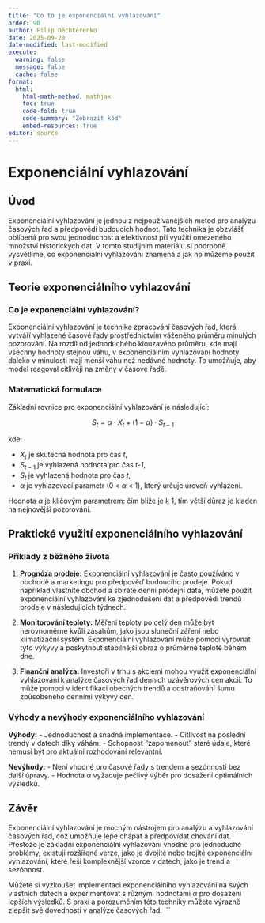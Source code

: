 ```yaml
---
title: "Co to je exponenciální vyhlazování"
order: 90
author: Filip Děchtěrenko
date: 2025-09-20
date-modified: last-modified
execute:
  warning: false
  message: false
  cache: false
format:
  html:
    html-math-method: mathjax
    toc: true
    code-fold: true
    code-summary: "Zobrazit kód"
    embed-resources: true
editor: source
---
```


# Exponenciální vyhlazování

## Úvod

Exponenciální vyhlazování je jednou z nejpoužívanějších metod pro analýzu časových řad a předpovědi budoucích hodnot. Tato technika je obzvlášť oblíbená pro svou jednoduchost a efektivnost při využití omezeného množství historických dat. V tomto studijním materiálu si podrobně vysvětlíme, co exponenciální vyhlazování znamená a jak ho můžeme použít v praxi.

## Teorie exponenciálního vyhlazování

### Co je exponenciální vyhlazování?

Exponenciální vyhlazování je technika zpracování časových řad, která vytváří vyhlazené časové řady prostřednictvím váženého průměru minulých pozorování. Na rozdíl od jednoduchého klouzavého průměru, kde mají všechny hodnoty stejnou váhu, v exponenciálním vyhlazování hodnoty daleko v minulosti mají menší váhu než nedávné hodnoty. To umožňuje, aby model reagoval citlivěji na změny v časové řadě.

### Matematická formulace

Základní rovnice pro exponenciální vyhlazování je následující:

$$
S_t = \alpha \cdot X_t + (1 - \alpha) \cdot S_{t-1}
$$

kde:

- $X_t$ je skutečná hodnota pro čas *t*,
- $S_{t-1}$ je vyhlazená hodnota pro čas *t-1*,
- $S_t$ je vyhlazená hodnota pro čas *t*,
- $\alpha$ je vyhlazovací parametr (0 < $\alpha$ < 1), který určuje úroveň vyhlazení.

Hodnota $\alpha$ je klíčovým parametrem: čím blíže je k 1, tím větší důraz je kladen na nejnovější pozorování.

## Praktické využití exponenciálního vyhlazování

### Příklady z běžného života

1. **Prognóza prodeje:** Exponenciální vyhlazování je často používáno v obchodě a marketingu pro předpověď budoucího prodeje. Pokud například vlastníte obchod a sbíráte denní prodejní data, můžete použít exponenciální vyhlazování ke zjednodušení dat a předpovědi trendů prodeje v následujících týdnech.

2. **Monitorování teploty:** Měření teploty po celý den může být nerovnoměrné kvůli zásahům, jako jsou sluneční záření nebo klimatizační systém. Exponenciální vyhlazování může pomoci vyrovnat tyto výkyvy a poskytnout stabilnější obraz o průměrné teplotě během dne.

3. **Finanční analýza:** Investoři v trhu s akciemi mohou využít exponenciální vyhlazování k analýze časových řad denních uzávěrových cen akcií. To může pomoci v identifikaci obecných trendů a odstraňování šumu způsobeného denními výkyvy cen.

### Výhody a nevýhody exponenciálního vyhlazování

**Výhody:**
- Jednoduchost a snadná implementace.
- Citlivost na poslední trendy v datech díky váhám.
- Schopnost "zapomenout" staré údaje, které nemusí být pro aktuální rozhodování relevantní.

**Nevýhody:**
- Není vhodné pro časové řady s trendem a sezónností bez další úpravy.
- Hodnota $\alpha$ vyžaduje pečlivý výběr pro dosažení optimálních výsledků.

## Závěr

Exponenciální vyhlazování je mocným nástrojem pro analýzu a vyhlazování časových řad, což umožňuje lépe chápat a předpovídat chování dat. Přestože je základní exponenciální vyhlazování vhodné pro jednoduché problémy, existují rozšířené verze, jako je dvojité nebo trojité exponenciální vyhlazování, které řeší komplexnější vzorce v datech, jako je trend a sezónnost.

Můžete si vyzkoušet implementaci exponenciálního vyhlazování na svých vlastních datech a experimentovat s různými hodnotami $\alpha$ pro dosažení lepších výsledků. S praxí a porozuměním této techniky můžete výrazně zlepšit své dovednosti v analýze časových řad.
```
